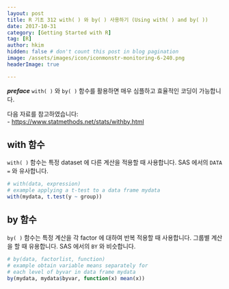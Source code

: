 ```yaml
---
layout: post  
title: R 기초 312 with( ) 와 by( ) 사용하기 (Using with( ) and by( ))  
date: 2017-10-31  
category: [Getting Started with R]  
tag: [R]  
author: hkim  
hidden: false # don't count this post in blog pagination  
image: /assets/images/icon/iconmonstr-monitoring-6-240.png  
headerImage: true

---
```



***preface*** `with( )` 와 `by( )` 함수를 활용하면 매우 심플하고 효율적인 코딩이 가능합니다.

다음 자료를 참고하였습니다:  
- [https://www.statmethods.net/stats/withby.html](https://www.statmethods.net/stats/withby.html)

## with 함수

`with( )` 함수는 특정 dataset 에 다른 계산을 적용할 때 사용합니다. SAS 에서의 `DATA =` 와 유사합니다.

```r
# with(data, expression)
# example applying a t-test to a data frame mydata
with(mydata, t.test(y ~ group))
```

## by 함수

`by( )` 함수는 특정 계산을 각 factor 에 대하여 반복 적용할 때 사용합니다. 그룹별 계산을 할 때 유용합니다. SAS 에서의 `BY` 와 비슷합니다.

```r
# by(data, factorlist, function)
# example obtain variable means separately for
# each level of byvar in data frame mydata
by(mydata, mydata$byvar, function(x) mean(x))
```
